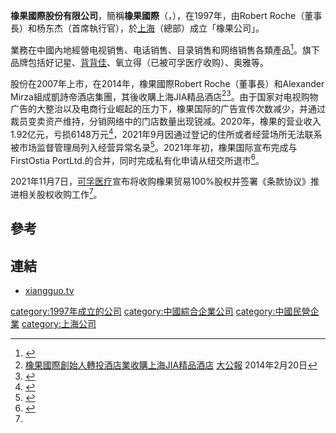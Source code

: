 '''橡果國際股份有限公司'''，簡稱'''橡果國際'''（'''{{lang-en|Acorn International Inc.}}'''，{{nyse|ATV}}），在1997年，由Robert Roche（董事長）和杨东杰（首席執行官），於[[上海|上海]]（總部）成立「橡果公司」。

業務在中國內地經營电视销售、电话销售、目录销售和网络销售各類產品<REF>
{{Cite web |url=http://blog.chinadrtv.com/1648 |title=橡果國際股份有限公司簡介 |access-date=2014-07-29 |archive-url=https://web.archive.org/web/20140805152723/http://blog.chinadrtv.com/1648 |archive-date=2014-08-05 |dead-url=yes }}
</REF>。旗下品牌包括好记星、[[背背佳|背背佳]]、氧立得（已被可孚医疗收购）、奥雅等。

股份在2007年上市，在2014年，橡果國際Robert Roche（董事長）和Alexander Mirza組成凱詩帝酒店集團，其後收購上海JIA精品酒店<ref>[http://finance.takungpao.com.hk/gscy/q/2014/0220/2289194.html 橡果國際創始人轉投酒店業收購上海JIA精品酒店] {{Wayback|url=http://finance.takungpao.com.hk/gscy/q/2014/0220/2289194.html |date=20190822234155 }}[[大公報|大公報]] 2014年2月20日</ref><ref>{{Cite web |url=http://www.pinchain.com/article/4211 |title=橡果国际：创始人转型酒店业，投旅游之机 |access-date=2014-07-29 |archive-date=2020-03-10 |archive-url=https://web.archive.org/web/20200310150440/http://www.pinchain.com/article/4211 |dead-url=no }}</ref>。由于国家对电视购物广告的大整治以及电商行业崛起的压力下，橡果国际的广告宣传次数减少，并通过裁员变卖资产维持，分销网络中的门店数量出现锐减。2020年，橡果的营业收入1.92亿元，亏损6148万元<ref>{{cite news |title=记忆中的橡果、背背佳如今怎样了？被这家刚上市的公司相中... |url=http://stock.jrj.com.cn/2021/11/08170233823602.shtml |accessdate=2021-11-09 |work=金融界 |date=2021-11-08 |archive-date=2021-11-10 |archive-url=https://web.archive.org/web/20211110022311/http://stock.jrj.com.cn/2021/11/08170233823602.shtml |dead-url=no }}</ref>，2021年9月因通过登记的住所或者经营场所无法联系被市场监督管理局列入经营异常名录<ref name=dfcf>{{cite news |title=资不抵债！背背佳1.77亿“卖身”！傍上医疗机构 背背佳能否起死回生？ |url=https://finance.eastmoney.com/a/202111092175115285.html |accessdate=2021-11-09 |work=商学院 |date=2021-11-09 |archive-date=2021-11-10 |archive-url=https://web.archive.org/web/20211110024807/https://finance.eastmoney.com/a/202111092175115285.html |dead-url=no }}</ref>。2021年年初，橡果国际宣布完成与FirstOstia PortLtd.的合并，同时完成私有化申请从纽交所退市<ref>{{cite news |title=上市半个月连抛两笔收购计划，可孚医疗1.77亿元接盘“背背佳”，标的公司年初刚退市已连续亏损两年 |url=http://finance.ce.cn/stock/gsgdbd/202111/09/t20211109_37072453.shtml |accessdate=2021-11-09 |work=蓝鲸上市公司 |date=2021-11-09 |archive-date=2021-11-09 |archive-url=https://web.archive.org/web/20211109183824/http://finance.ce.cn/stock/gsgdbd/202111/09/t20211109_37072453.shtml |dead-url=no }}</ref>。

2021年11月7日，[[可孚医疗|可孚医疗]]宣布将收购橡果贸易100%股权并签署《条款协议》推进相关股权收购工作<ref name=dfcf/>。

==參考==
{{reflist}}

==連結==
*[https://web.archive.org/web/20140726190457/http://www.xiangguo.tv/ xiangguo.tv]

[[category:1997年成立的公司|category:1997年成立的公司]]
[[category:中國綜合企業公司|category:中國綜合企業公司]]
[[category:中國民營企業|category:中國民營企業]]
[[category:上海公司|category:上海公司]]